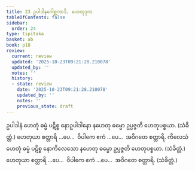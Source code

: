 ```yaml
---
title: 23 ဥပါဒါနဂေါစ္ဆကာဒိ, ဟေတုဒုက
tableOfContents: false
sidebar:
  order: 24
type: tipitaka
basket: ab
book: p18
review:
  current: review
  updated: '2025-10-23T09:21:28.210078'
  updated_by: ''
  notes: ''
  history:
  - state: review
    date: '2025-10-23T09:21:28.210078'
    updated_by: ''
    notes: ''
    previous_state: draft
---
```



<ReviewStatus review={frontmatter.review} showDetails={true} />

<HypothesisAnnotation frontmatter={frontmatter} />

<DynamicBreadcrumb />

<Division number="79" book="p18" e="ch" v="40" p="322">

<Paragraph number="182" book="p18">
ဥပါဒါနံ ဟေတုံ ဓမ္မံ ပဋိစ္စ နောဥပါဒါနော နဟေတု ဓမ္မော ဥပ္ပဇ္ဇတိ ဟေတုပစ္စယာ. (သံခိတ္တံ.) ဟေတုယာ စတ္တာရိ …ပေ…  ဝိပါကေ ဧကံ …ပေ…  အဝိဂတေ စတ္တာရိ.
</Paragraph>

</Division>
<Division number="80" book="p18" e="ch" v="40" p="322">

<Paragraph number="183" book="p18">
ကိလေသံ ဟေတုံ ဓမ္မံ ပဋိစ္စ နောကိလေသော နဟေတု ဓမ္မော ဥပ္ပဇ္ဇတိ ဟေတုပစ္စယာ. (သံခိတ္တံ.) ဟေတုယာ စတ္တာရိ …ပေ…  ဝိပါကေ ဧကံ …ပေ…  အဝိဂတေ စတ္တာရိ. (သံခိတ္တံ.)
</Paragraph>
</Division>
